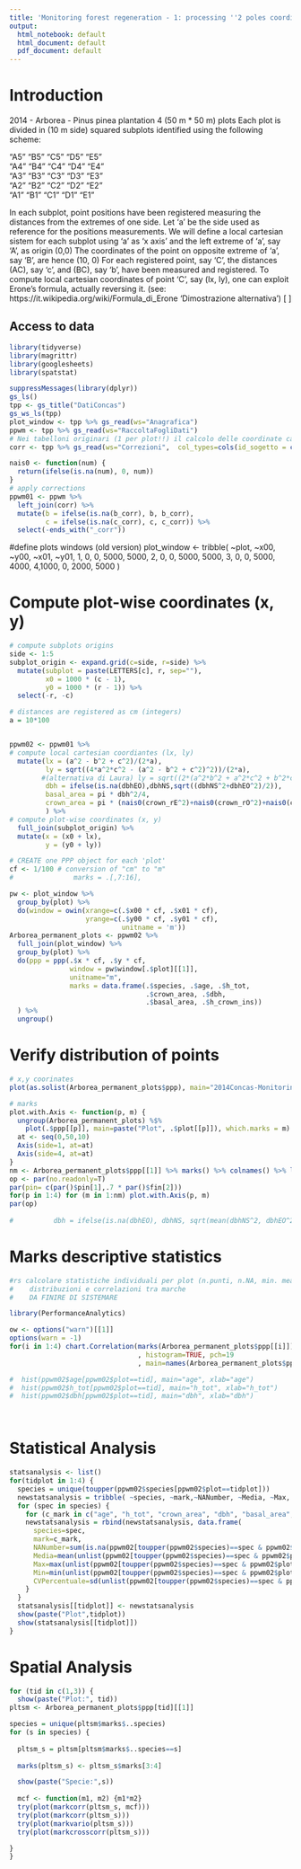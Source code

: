 ---
title: 'Monitoring forest regeneration - 1: processing ''2 poles coordinates'''
output:
  html_notebook: default
  html_document: default
  pdf_document: default
---

# Introduction
2014 - Arborea - Pinus pinea plantation
4 (50 m * 50 m) plots
Each plot is divided in (10 m side) squared subplots
identified using the following scheme:

 "A5" "B5" "C5" "D5" "E5"  
 "A4" "B4" "C4" "D4" "E4"  
 "A3" "B3" "C3" "D3" "E3"  
 "A2" "B2" "C2" "D2" "E2"  
 "A1" "B1" "C1" "D1" "E1"  

In each subplot, point positions have been registered measuring the distances from the extremes of one side.
Let 'a' be the side used as reference for the positions measurements.
We will define a local cartesian sistem for each subplot using 'a' as 'x axis' and the left extreme of 'a', say 'A', as origin (0,0)
The coordinates of the point on opposite extreme of 'a', say 'B', are hence (10, 0)
For each registered point, say 'C', the distances (AC), say 'c', and (BC), say 'b', have been measured and registered.
To compute local cartesian coordinates of point 'C', say (lx, ly), one can exploit Erone's formula, actually reversing it.
(see: https://it.wikipedia.org/wiki/Formula_di_Erone 'Dimostrazione alternativa')
\[
\begin{eqnarray}
x & = & \frac {(a^{2}-b^{2}+c^{2})} {2a} \\
y & = & \frac {\sqrt{(4a^{2}c^{2}-(a^{2}-b^{2}+c^{2})^{2})}} {2a}
\end{eqnarray}
\]

## Access to data
```{r read_data}
library(tidyverse)
library(magrittr)
library(googlesheets)
library(spatstat)

suppressMessages(library(dplyr))
gs_ls()
tpp <- gs_title("DatiConcas")
gs_ws_ls(tpp)
plot_window <- tpp %>% gs_read(ws="Anagrafica")     
ppwm <- tpp %>% gs_read(ws="RaccoltaFogliDati")
# Nei tabelloni originari (1 per plot!!) il calcolo delle coordinate cartesiane è sviluppato nei fogli 'cooridinate' che, in generale, pescano i valori da 'Dati'. I casi per i quali 'b'+'c'<10m sono però corretti direttamente in 'cooridinate'!! La tabella 'corr' raccolglie le differenze riscontrate tra 'Dati' e 'cooridinate'.
corr <- tpp %>% gs_read(ws="Correzioni",  col_types=cols(id_sogetto = col_character()))

nais0 <- function(num) {
  return(ifelse(is.na(num), 0, num))
}
# apply corrections
ppwm01 <- ppwm %>%
  left_join(corr) %>%
  mutate(b = ifelse(is.na(b_corr), b, b_corr),
         c = ifelse(is.na(c_corr), c, c_corr)) %>%
  select(-ends_with("_corr"))
```
#define plots windows (old version)
plot_window <- tribble(
  ~plot, ~x00, ~y00, ~x01, ~y01,
      1,   0,   0,  5000,  5000,
      2,   0,   0,  5000,  5000,
      3,   0,   0,  5000,  4000,
      4,1000,   0,  2000,  5000
)


# Compute plot-wise coordinates (x, y)
```{r process_coordinates}

# compute subplots origins
side <- 1:5
subplot_origin <- expand.grid(c=side, r=side) %>%
  mutate(subplot = paste(LETTERS[c], r, sep=""),
         x0 = 1000 * (c - 1),
         y0 = 1000 * (r - 1)) %>%
  select(-r, -c)

# distances are registered as cm (integers)
a = 10*100


ppwm02 <- ppwm01 %>%
# compute local cartesian coordiantes (lx, ly)
  mutate(lx = (a^2 - b^2 + c^2)/(2*a),
         ly = sqrt((4*a^2*c^2 - (a^2 - b^2 + c^2)^2))/(2*a),
        #(alternativa di Laura) ly = sqrt((2*(a^2*b^2 + a^2*c^2 + b^2*c^2)- (a^4 + b^4 + c^4))/(2*a)))
         dbh = ifelse(is.na(dbhEO),dbhNS,sqrt((dbhNS^2+dbhEO^2)/2)),
         basal_area = pi * dbh^2/4,
         crown_area = pi * (nais0(crown_rE^2)+nais0(crown_rO^2)+nais0(crown_rN^2)+nais0(crown_rS^2))/4
         ) %>%
# compute plot-wise coordinates (x, y)
  full_join(subplot_origin) %>%
  mutate(x = (x0 + lx), 
         y = (y0 + ly))

# CREATE one PPP object for each 'plot'
cf <- 1/100 # conversion of "cm" to "m" 
#               marks = .[,7:16],

pw <- plot_window %>% 
  group_by(plot) %>% 
  do(window = owin(xrange=c(.$x00 * cf, .$x01 * cf), 
                   yrange=c(.$y00 * cf, .$y01 * cf),
                            unitname = 'm'))
Arborea_permanent_plots <- ppwm02 %>%
  full_join(plot_window) %>%
  group_by(plot) %>%
  do(ppp = ppp(.$x * cf, .$y * cf, 
               window = pw$window[.$plot][[1]],
               unitname="m",
               marks = data.frame(.$species, .$age, .$h_tot, 
                                  .$crown_area, .$dbh,
                                  .$basal_area, .$h_crown_ins))
  ) %>%
  ungroup()
```


# Verify distribution of points
```{r plot}
# x,y coorinates
plot(as.solist(Arborea_permanent_plots$ppp), main="2014Concas-Monitoring Pinus pinea regeneration, Arborea", main.panel=paste("Plot",Arborea_permanent_plots$plot), use.marks=F)

# marks
plot.with.Axis <- function(p, m) {
  ungroup(Arborea_permanent_plots) %$% 
    plot(.$ppp[[p]], main=paste("Plot", .$plot[[p]]), which.marks = m)
  at <- seq(0,50,10)
  Axis(side=1, at=at)
  Axis(side=4, at=at)
}
nm <- Arborea_permanent_plots$ppp[[1]] %>% marks() %>% colnames() %>% length()
op <- par(no.readonly=T)
par(pin= c(par()$pin[1],.7 * par()$fin[2]))
for(p in 1:4) for (m in 1:nm) plot.with.Axis(p, m)
par(op)
  
#          dbh = ifelse(is.na(dbhEO), dbhNS, sqrt(mean(dbhNS^2, dbhEO^2)))

```


# Marks descriptive statistics

```{r descrpitive_statistics}
#rs calcolare statistiche individuali per plot (n.punti, n.NA, min. mean, max)
#    distribuzioni e correlazioni tra marche
#    DA FINIRE DI SISTEMARE

library(PerformanceAnalytics)

ow <- options("warn")[[1]]
options(warn = -1)
for(i in 1:4) chart.Correlation(marks(Arborea_permanent_plots$ppp[[i]])[, c(2:7)]
                                , histogram=TRUE, pch=19
                                , main=names(Arborea_permanent_plots$ppp)[i])

#  hist(ppwm02$age[ppwm02$plot==tid], main="age", xlab="age")
#  hist(ppwm02$h_tot[ppwm02$plot==tid], main="h_tot", xlab="h_tot")
#  hist(ppwm02$dbh[ppwm02$plot==tid], main="dbh", xlab="dbh")

  


```

# Statistical Analysis

```{r}

statsanalysis <- list()
for(tidplot in 1:4) {
  species = unique(toupper(ppwm02$species[ppwm02$plot==tidplot]))
  newstatsanalysis = tribble( ~species, ~mark,~NANumber, ~Media, ~Max, ~Min, ~CVPercentuale)
  for (spec in species) {
    for (c_mark in c("age", "h_tot", "crown_area", "dbh", "basal_area", "h_crown_ins")) {
    newstatsanalysis = rbind(newstatsanalysis, data.frame(
      species=spec,
      mark=c_mark,
      NANumber=sum(is.na(ppwm02[toupper(ppwm02$species)==spec & ppwm02$plot==tidplot, c_mark])),
      Media=mean(unlist(ppwm02[toupper(ppwm02$species)==spec & ppwm02$plot==tidplot, c_mark]), na.rm = T),
      Max=max(unlist(ppwm02[toupper(ppwm02$species)==spec & ppwm02$plot==tidplot, c_mark]), na.rm = T),
      Min=min(unlist(ppwm02[toupper(ppwm02$species)==spec & ppwm02$plot==tidplot, c_mark]), na.rm = T),
      CVPercentuale=sd(unlist(ppwm02[toupper(ppwm02$species)==spec & ppwm02$plot==tidplot, c_mark]), na.rm = T) /mean(unlist(ppwm02[toupper(ppwm02$species)==spec & ppwm02$plot==tidplot, c_mark]), na.rm = T)*100))
    }
  }
  statsanalysis[[tidplot]] <- newstatsanalysis
  show(paste("Plot",tidplot))
  show(statsanalysis[[tidplot]])
}

```

# Spatial Analysis

```{r}

for (tid in c(1,3)) {
  show(paste("Plot:", tid))
pltsm <- Arborea_permanent_plots$ppp[tid][[1]]

species = unique(pltsm$marks$..species)
for (s in species) {
  
  pltsm_s = pltsm[pltsm$marks$..species==s]
  
  marks(pltsm_s) <- pltsm_s$marks[3:4]

  show(paste("Specie:",s))
  
  mcf <- function(m1, m2) {m1*m2}
  try(plot(markcorr(pltsm_s, mcf)))
  try(plot(markcorr(pltsm_s)))
  try(plot(markvario(pltsm_s)))
  try(plot(markcrosscorr(pltsm_s)))

}
}

```


